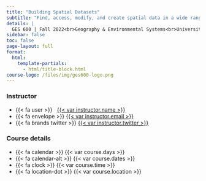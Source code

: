 ```yaml
---
title: "Building Spatial Datasets"
subtitle: "Find, access, modify, and create spatial data in a wide range of formats to support research and practice."
details: |
  GES 600 | Fall 2022<br>Geography & Environmental Systems<br>University of Maryland Baltimore County
sidebar: false
toc: false
page-layout: full
format:
  html:
    template-partials:
      - html/title-block.html
course-logo: /files/img/ges600-logo.png
---
```


::: home
::: {.grid .course-details}
::: {.g-col-12 .g-col-sm-6 .g-col-md-4}
### Instructor

-   {{< fa user >}}   [{{< var instructor.name >}}](%7B%7B%3C%20var%20instructor.url%20%3E%7D%7D)
-   {{< fa envelope >}} <a href="mailto:{{< var instructor.email >}}">{{< var instructor.email >}}</a>
-   {{< fa brands twitter >}} [{{< var instructor.twitter >}}](https://www.twitter.com/%7B%7B%3C%20var%20instructor.twitter%20%3E%7D%7D)
:::

::: {.g-col-12 .g-col-sm-6 .g-col-md-4}
### Course details

-   {{< fa calendar >}} {{< var course.days >}}
-   {{< fa calendar-alt >}} {{< var course.dates >}}
-   {{< fa clock >}} {{< var course.time >}}
-   {{< fa location-dot >}} {{< var course.location >}}
:::
:::
:::
